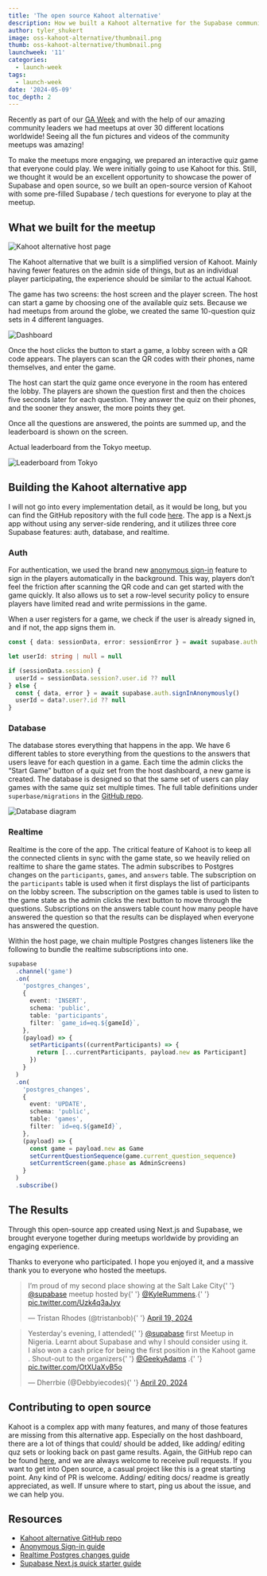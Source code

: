 ```yaml
---
title: 'The open source Kahoot alternative'
description: How we built a Kahoot alternative for the Supabase community meetups.
author: tyler_shukert
image: oss-kahoot-alternative/thumbnail.png
thumb: oss-kahoot-alternative/thumbnail.png
launchweek: '11'
categories:
  - launch-week
tags:
  - launch-week
date: '2024-05-09'
toc_depth: 2
---
```


Recently as part of our [GA Week](https://supabase.com/ga-week) and with the help of our amazing community leaders we had meetups at over 30 different locations worldwide! Seeing all the fun pictures and videos of the community meetups was amazing!

To make the meetups more engaging, we prepared an interactive quiz game that everyone could play. We were initially going to use Kahoot for this. Still, we thought it would be an excellent opportunity to showcase the power of Supabase and open source, so we built an open-source version of Kahoot with some pre-filled Supabase / tech questions for everyone to play at the meetup.

## What we built for the meetup

![Kahoot alternative host page](/images/blog/oss-kahoot-alternative/host-page.png)

The Kahoot alternative that we built is a simplified version of Kahoot. Mainly having fewer features on the admin side of things, but as an individual player participating, the experience should be similar to the actual Kahoot.

The game has two screens: the host screen and the player screen. The host can start a game by choosing one of the available quiz sets. Because we had meetups from around the globe, we created the same 10-question quiz sets in 4 different languages.

![Dashboard](/images/blog/oss-kahoot-alternative/dashboard.png)

Once the host clicks the button to start a game, a lobby screen with a QR code appears. The players can scan the QR codes with their phones, name themselves, and enter the game.

The host can start the quiz game once everyone in the room has entered the lobby. The players are shown the question first and then the choices five seconds later for each question. They answer the quiz on their phones, and the sooner they answer, the more points they get.

Once all the questions are answered, the points are summed up, and the leaderboard is shown on the screen.

Actual leaderboard from the Tokyo meetup.

![Leaderboard from Tokyo](/images/blog/oss-kahoot-alternative/results.png)

## Building the Kahoot alternative app

I will not go into every implementation detail, as it would be long, but you can find the GitHub repository with the full code [here](https://github.com/supabase-community/kahoot-alternative). The app is a Next.js app without using any server-side rendering, and it utilizes three core Supabase features: auth, database, and realtime.

### Auth

For authentication, we used the brand new [anonymous sign-in](https://supabase.com/docs/guides/auth/auth-anonymous) feature to sign in the players automatically in the background. This way, players don’t feel the friction after scanning the QR code and can get started with the game quickly. It also allows us to set a row-level security policy to ensure players have limited read and write permissions in the game.

When a user registers for a game, we check if the user is already signed in, and if not, the app signs them in.

```typescript
const { data: sessionData, error: sessionError } = await supabase.auth.getSession()

let userId: string | null = null

if (sessionData.session) {
  userId = sessionData.session?.user.id ?? null
} else {
  const { data, error } = await supabase.auth.signInAnonymously()
  userId = data?.user?.id ?? null
}
```

### Database

The database stores everything that happens in the app. We have 6 different tables to store everything from the questions to the answers that users leave for each question in a game. Each time the admin clicks the “Start Game” button of a quiz set from the host dashboard, a new game is created. The database is designed so that the same set of users can play games with the same quiz set multiple times. The full table definitions under `superbase/migrations` in the [GitHub repo](https://github.com/supabase-community/kahoot-alternative/tree/main/supabase/migrations).

![Database diagram](/images/blog/oss-kahoot-alternative/erd.png)

### Realtime

Realtime is the core of the app. The critical feature of Kahoot is to keep all the connected clients in sync with the game state, so we heavily relied on realtime to share the game states. The admin subscribes to Postgres changes on the `participants`, `games`, and `answers` table. The subscription on the `participants` table is used when it first displays the list of participants on the lobby screen. The subscription on the games table is used to listen to the game state as the admin clicks the next button to move through the questions. Subscriptions on the answers table count how many people have answered the question so that the results can be displayed when everyone has answered the question.

Within the host page, we chain multiple Postgres changes listeners like the following to bundle the realtime subscriptions into one.

```typescript
supabase
  .channel('game')
  .on(
    'postgres_changes',
    {
      event: 'INSERT',
      schema: 'public',
      table: 'participants',
      filter: `game_id=eq.${gameId}`,
    },
    (payload) => {
      setParticipants((currentParticipants) => {
        return [...currentParticipants, payload.new as Participant]
      })
    }
  )
  .on(
    'postgres_changes',
    {
      event: 'UPDATE',
      schema: 'public',
      table: 'games',
      filter: `id=eq.${gameId}`,
    },
    (payload) => {
      const game = payload.new as Game
      setCurrentQuestionSequence(game.current_question_sequence)
      setCurrentScreen(game.phase as AdminScreens)
    }
  )
  .subscribe()
```

## The Results

Through this open-source app created using Next.js and Supabase, we brought everyone together during meetups worldwide by providing an engaging experience.

Thanks to everyone who participated. I hope you enjoyed it, and a massive thank you to everyone who hosted the meetups.

<blockquote class="twitter-tweet">
  <p lang="en" dir="ltr">
    I’m proud of my second place showing at the Salt Lake City{' '}
    <a href="https://twitter.com/supabase?ref_src=twsrc%5Etfw">@supabase</a> meetup hosted by{' '}
    <a href="https://twitter.com/KyleRummens?ref_src=twsrc%5Etfw">@KyleRummens</a>.{' '}
    <a href="https://t.co/Uzk4q3aJyy">pic.twitter.com/Uzk4q3aJyy</a>
  </p>
  &mdash; Tristan Rhodes (@tristanbob){' '}
  <a href="https://twitter.com/tristanbob/status/1781340495899406511?ref_src=twsrc%5Etfw">
    April 19, 2024
  </a>
</blockquote> <script async src="https://platform.twitter.com/widgets.js" charset="utf-8"></script>

<blockquote class="twitter-tweet">
  <p lang="en" dir="ltr">
    Yesterday&#39;s evening, I attended{' '}
    <a href="https://twitter.com/supabase?ref_src=twsrc%5Etfw">@supabase</a> first Meetup in
    Nigeria. Learnt about Supabase and why I should consider using it. <br />I also won a cash price
    for being the first position in the Kahoot game . Shout-out to the organizers{' '}
    <a href="https://twitter.com/GeekyAdams?ref_src=twsrc%5Etfw">@GeekyAdams</a> .{' '}
    <a href="https://t.co/OtXUaXvB5o">pic.twitter.com/OtXUaXvB5o</a>
  </p>
  &mdash; Dherrbie (@Debbyiecodes){' '}
  <a href="https://twitter.com/Debbyiecodes/status/1781626949552525323?ref_src=twsrc%5Etfw">
    April 20, 2024
  </a>
</blockquote> <script async src="https://platform.twitter.com/widgets.js" charset="utf-8"></script>

## Contributing to open source

Kahoot is a complex app with many features, and many of those features are missing from this alternative app. Especially on the host dashboard, there are a lot of things that could/ should be added, like adding/ editing quz sets or looking back on past game results. Again, the GitHub repo can be found [here](https://github.com/supabase-community/kahoot-alternative), and we are always welcome to receive pull requests. If you want to get into Open source, a casual project like this is a great starting point. Any kind of PR is welcome. Adding/ editing docs/ readme is greatly appreciated, as well. If unsure where to start, ping us about the issue, and we can help you.

## Resources

- [Kahoot alternative GitHub repo](https://github.com/supabase-community/kahoot-alternative)
- [Anonymous Sign-in guide](https://supabase.com/docs/guides/auth/auth-anonymous)
- [Realtime Postgres changes guide](https://supabase.com/docs/guides/realtime/postgres-changes)
- [Supabase Next.js quick starter guide](https://supabase.com/docs/guides/getting-started/quickstarts/nextjs)
